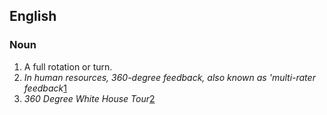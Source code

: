 ==English==

===Noun===
{{en-noun|sg=[[360]]-[[degree]]}}

# A full rotation or turn.
#''In human resources, 360-degree feedback, also known as 'multi-rater feedback''[http://en.wikipedia.org/wiki/360-degree_feedback]
#''360 Degree White House Tour''[http://www.whitehouse.gov/history/whtour/360index.html]


{{rfv|Isn't this only called a "360" never a "360-degree"?  Example given is for an adjective.}}